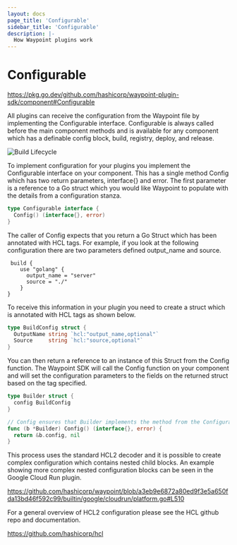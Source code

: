 ```yaml
---
layout: docs
page_title: 'Configurable'
sidebar_title: 'Configurable'
description: |-
  How Waypoint plugins work
---
```


# Configurable

https://pkg.go.dev/github.com/hashicorp/waypoint-plugin-sdk/component#Configurable

All plugins can receive the configuration from the Waypoint file by implementing the Configurable interface.
Configurable is always called before the main component methods and is available for any component which has a
definable config block, build, registry, deploy, and release.

![Build Lifecycle](/img/extending-waypoint/build.png)

To implement configuration for your plugins you implement the Configurable interface on your component. This has a
single method Config which has two return parameters, interface{} and error. The first parameter is a reference
to a Go struct which you would like Waypoint to populate with the details from a configuration stanza.

```go
type Configurable interface {
  Config() (interface{}, error)
}
```

The caller of Config expects that you return a Go Struct which has been annotated with HCL tags. For example, if you
look at the following configuration there are two parameters defined output_name and source.

```hcl
 build {
    use "golang" {
      output_name = "server"
      source = "./"
    }
}
```

To receive this information in your plugin you need to create a struct which is annotated with HCL tags as shown below.

```go
type BuildConfig struct {
  OutputName string `hcl:"output_name,optional"`
  Source     string `hcl:"source,optional"`
}
```

You can then return a reference to an instance of this Struct from the Config function. The Waypoint SDK will call the
Config function on your component and will set the configuration parameters to the fields on the returned struct based
on the tag specified.

```go
type Builder struct {
  config BuildConfig
}

// Config ensures that Builder implements the method from the Configurable interface
func (b *Builder) Config() (interface{}, error) {
  return &b.config, nil
}
```

This process uses the standard HCL2 decoder and it is possible to create complex configuration which contains nested child
blocks. An example showing more complex nested configuration blocks can be seen in the Google Cloud Run plugin.

https://github.com/hashicorp/waypoint/blob/a3eb9e6872a80ed9f3e5a650fda13bd46f592c99/builtin/google/cloudrun/platform.go#L510

For a general overview of HCL2 configuration please see the HCL github repo and documentation.

https://github.com/hashicorp/hcl
